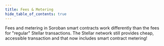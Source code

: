 ```yaml
---
title: Fees & Metering
hide_table_of_contents: true
---
```


Fees and metering in Soroban smart contracts work differently than the fees for "regular" Stellar transactions. The Stellar network still provides cheap, accessible transaction and that now includes smart contract metering!
